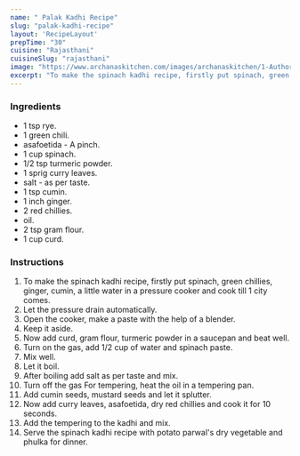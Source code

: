 ---
name: " Palak Kadhi Recipe"
slug: "palak-kadhi-recipe"
layout: 'RecipeLayout'
prepTime: "30"
cuisine: "Rajasthani"
cuisineSlug: "rajasthani"
image: "https://www.archanaskitchen.com/images/archanaskitchen/1-Author/sibyl_sunitha/Palak_Kadhi_Recipe_Spinach_Yogurt_Curry.jpg"
excerpt: "To make the spinach kadhi recipe, firstly put spinach, green chillies, ginger, cumin, a little water in a pressure cooker and cook till 1 city comes"
---

### Ingredients

-  1 tsp rye.
-  1 green chili.
-  asafoetida - A pinch.
-  1 cup spinach.
-  1/2 tsp turmeric powder.
-  1 sprig curry leaves.
-  salt - as per taste.
-  1 tsp cumin.
-  1 inch ginger.
-  2 red chillies.
-  oil.
-  2 tsp gram flour.
- 1 cup curd.

### Instructions

1. To make the spinach kadhi recipe, firstly put spinach, green chillies, ginger, cumin, a little water in a pressure cooker and cook till 1 city comes.
1. Let the pressure drain automatically.
1. Open the cooker, make a paste with the help of a blender.
1. Keep it aside.
1. Now add curd, gram flour, turmeric powder in a saucepan and beat well.
1. Turn on the gas, add 1/2 cup of water and spinach paste.
1. Mix well.
1. Let it boil.
1. After boiling add salt as per taste and mix.
1. Turn off the gas For tempering, heat the oil in a tempering pan.
1. Add cumin seeds, mustard seeds and let it splutter.
1. Now add curry leaves, asafoetida, dry red chillies and cook it for 10 seconds.
1. Add the tempering to the kadhi and mix.
1. Serve the spinach kadhi recipe with potato parwal's dry vegetable and phulka for dinner.
